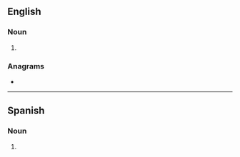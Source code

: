==English==

===Noun===
{{head|en|noun plural form}}

# {{plural of|feminazi|lang=en}}

===Anagrams===
* {{anagrams|en|a=aefiimnsz|infamizes}}

----

==Spanish==

===Noun===
{{head|es|noun form|g=f-p}}

# {{plural of|feminazi|lang=es}}